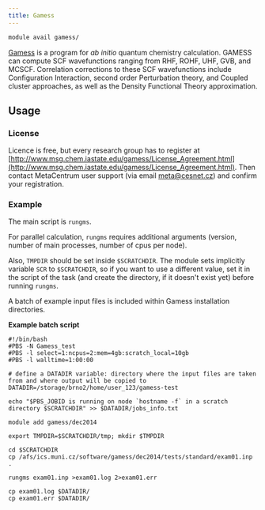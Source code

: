 ```yaml
---
title: Gamess
---
```

```bash
module avail gamess/
```

[Gamess](https://www.msg.chem.iastate.edu/gamess/) is a program for *ab initio* quantum chemistry calculation. GAMESS can compute SCF wavefunctions ranging from RHF, ROHF, UHF, GVB, and MCSCF. Correlation corrections to these SCF wavefunctions include Configuration Interaction, second order Perturbation theory, and Coupled cluster approaches, as well as the Density Functional Theory approximation. 

## Usage

### License

Licence is free, but every research group has to register at [http://www.msg.chem.iastate.edu/gamess/License_Agreement.html](http://www.msg.chem.iastate.edu/gamess/License_Agreement.html). Then contact MetaCentrum user support (via email meta@cesnet.cz) and confirm your registration.

### Example

The main script is `rungms`.

For parallel calculation, `rungms` requires additional arguments (version, number of main processes, number of cpus per node).

Also, `TMPDIR` should be set inside `$SCRATCHDIR`. The module sets implicitly variable `SCR` to `$SCRATCHDIR`, so if you want to use a different value, set it in the script of the task (and create the directory, if it doesn't exist yet) before running `rungms`.

A batch of example input files is included within Gamess installation directories.

**Example batch script**

```
#!/bin/bash
#PBS -N Gamess_test
#PBS -l select=1:ncpus=2:mem=4gb:scratch_local=10gb
#PBS -l walltime=1:00:00 

# define a DATADIR variable: directory where the input files are taken from and where output will be copied to
DATADIR=/storage/brno2/home/user_123/gamess-test

echo "$PBS_JOBID is running on node `hostname -f` in a scratch directory $SCRATCHDIR" >> $DATADIR/jobs_info.txt

module add gamess/dec2014

export TMPDIR=$SCRATCHDIR/tmp; mkdir $TMPDIR

cd $SCRATCHDIR
cp /afs/ics.muni.cz/software/gamess/dec2014/tests/standard/exam01.inp .

rungms exam01.inp >exam01.log 2>exam01.err

cp exam01.log $DATADIR/
cp exam01.err $DATADIR/

```

